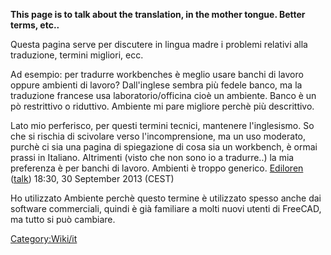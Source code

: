 '''This page is to talk about the translation, in the mother tongue. Better terms, etc..'''

Questa pagina serve per discutere in lingua madre i problemi relativi alla traduzione, termini migliori, ecc.

Ad esempio: per tradurre workbenches è meglio usare banchi di lavoro oppure ambienti di lavoro?
Dall'inglese sembra più fedele banco, ma la traduzione francese usa laboratorio/officina cioè un ambiente. Banco è un pò restrittivo o riduttivo. Ambiente mi pare migliore perchè più descrittivo.


Lato mio perferisco, per questi termini tecnici, mantenere l'inglesismo. So che si rischia di scivolare verso l'incomprensione, ma un uso moderato, purchè ci sia una pagina di spiegazione di cosa sia un workbench, è ormai prassi in Italiano. Altrimenti (visto che non sono io a tradurre..) la mia preferenza è per banchi di lavoro. Ambienti è troppo generico. [[User:Ediloren|Ediloren]] ([[User talk:Ediloren|talk]]) 18:30, 30 September 2013 (CEST)

Ho utilizzato Ambiente perchè questo termine è utilizzato spesso anche dai software commerciali, quindi è già familiare a molti nuovi utenti di FreeCAD, ma tutto si può cambiare.
[[Category:Wiki/it]]